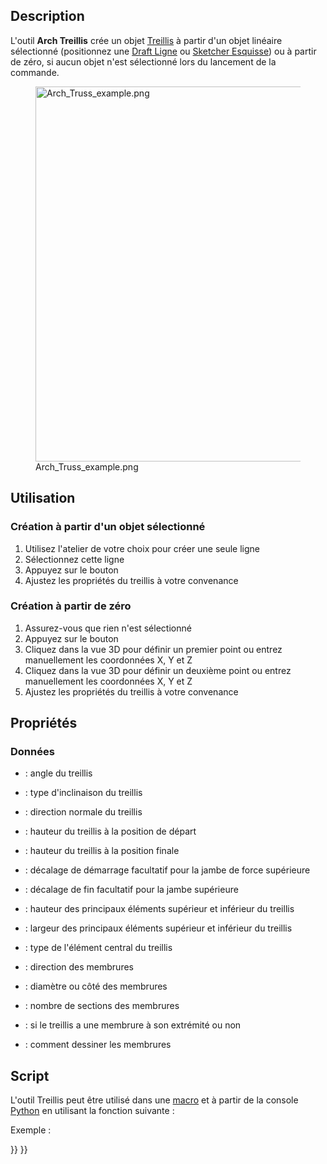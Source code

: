 <languages/>

{{Docnav/fr
|[[Arch_Fence/fr|Clôture]]
|[[Arch_Equipment/fr|Équipement]]
|[[BIM_Workbench/fr|Atelier BIM]]
|IconL=Arch_Fence.svg
|IconR=Arch_Equipment.svg
|IconC=Workbench_BIM.svg
}}

{{VeryImportantMessage|Cette commande fait partie de l'ensemble intégré de l'[[BIM_Workbench/fr|atelier BIM]] avec la V1.0<br>
Cette page a été mise à jour pour cette version.}}

{{GuiCommand/fr
|Name=Arch Truss
|Name/fr=Arch Treillis
|MenuLocation=3D/BIM → Treillis
|Workbenches=[[BIM_Workbench/fr|BIM]]
|Version=0.19
}}

==Description==

L'outil '''Arch Treillis''' crée un objet [https://fr.wikipedia.org/wiki/Treillis_(assemblage) Treillis] à partir d'un objet linéaire sélectionné (positionnez une [[Draft_Line/fr|Draft Ligne]] ou [[Sketcher_NewSketch/fr|Sketcher Esquisse]]) ou à partir de zéro, si aucun objet n'est sélectionné lors du lancement de la commande.

[[Image:Arch Truss example.png|600px]]

<span id="Usage"></span>
==Utilisation==

<span id="Creating_from_a_selected_object"></span>
===Création à partir d'un objet sélectionné===

# Utilisez l'atelier de votre choix pour créer une seule ligne
# Sélectionnez cette ligne
# Appuyez sur le bouton {{Button|[[Image:Arch_Truss.svg|16px]] [[Arch_Truss/fr|Treillis]]}}
# Ajustez les propriétés du treillis à votre convenance

<span id="Creating_from_scratch"></span>
===Création à partir de zéro===

# Assurez-vous que rien n'est sélectionné
# Appuyez sur le bouton {{Button|[[Image:Arch_Truss.svg|16px]] [[Arch_Truss/fr|Treillis]]}}
# Cliquez dans la vue 3D pour définir un premier point ou entrez manuellement les coordonnées X, Y et Z
# Cliquez dans la vue 3D pour définir un deuxième point ou entrez manuellement les coordonnées X, Y et Z
# Ajustez les propriétés du treillis à votre convenance

<span id="Properties"></span>
==Propriétés==

<span id="Data"></span>
=== Données ===

* {{PropertyData|TrussAngle}} : angle du treillis
* {{PropertyData|SlantType}} : type d'inclinaison du treillis
* {{PropertyData|Normal}} : direction normale du treillis
* {{PropertyData|HeightStart}} : hauteur du treillis à la position de départ
* {{PropertyData|HeightEnd}} : hauteur du treillis à la position finale
* {{PropertyData|StrutStartOffset}} : décalage de démarrage facultatif pour la jambe de force supérieure
* {{PropertyData|StrutEndOffset}} : décalage de fin facultatif pour la jambe supérieure
* {{PropertyData|StrutHeight}} : hauteur des principaux éléments supérieur et inférieur du treillis
* {{PropertyData|StrutWidth}} : largeur des principaux éléments supérieur et inférieur du treillis
* {{PropertyData|RodType}} : type de l'élément central du treillis
* {{PropertyData|RodDirection}} : direction des membrures 
* {{PropertyData|RodSize}} : diamètre ou côté des membrures
* {{PropertyData|RodSections}} : nombre de sections des membrures
* {{PropertyData|RodEnd}} : si le treillis a une membrure à son extrémité ou non
* {{PropertyData|RodMode}} : comment dessiner les membrures

<span id="Scripting"></span>
==Script==

L'outil Treillis peut être utilisé dans une [[Macros/fr|macro]] et à partir de la console [[Python/fr|Python]] en utilisant la fonction suivante :

{{Code|code=
Truss = makeFence([baseobj])
}}

Exemple :

{{Code|code=
import FreeCAD
import Draft
import Arch

p1 = FreeCAD.Vector(0,0,0)
p2 = FreeCAD.Vector(2000,0,0)
baseline = Draft.makeLine(p1,p2)
truss = Arch.makeTruss(baseline)
truss.HeightStart = 200
truss.HeightEnd = 400
# adjust other needed properties
}}


{{Docnav/fr
|[[Arch_Fence/fr|Clôture]]
|[[Arch_Equipment/fr|Équipement]]
|[[BIM_Workbench/fr|Atelier BIM]]
|IconL=Arch_Fence.svg
|IconR=Arch_Equipment.svg
|IconC=Workbench_BIM.svg
}}

{{BIM_Tools_navi{{#translation:}}}}
{{Userdocnavi{{#translation:}}}}